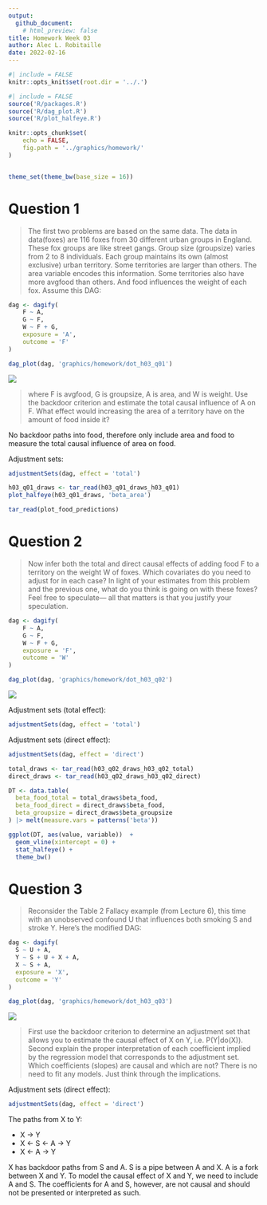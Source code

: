 ```yaml
---
output: 
  github_document:
    # html_preview: false
title: Homework Week 03
author: Alec L. Robitaille
date: 2022-02-16
---
```



```r
#| include = FALSE
knitr::opts_knit$set(root.dir = '../.')
```

```r
#| include = FALSE
source('R/packages.R')
source('R/dag_plot.R')
source('R/plot_halfeye.R')

knitr::opts_chunk$set(
	echo = FALSE,
	fig.path = '../graphics/homework/'
)


theme_set(theme_bw(base_size = 16))
```

# Question 1

> The first two problems are based on the same data. The data in data(foxes) are
116 foxes from 30 different urban groups in England. These fox groups are like
street gangs. Group size (groupsize) varies from 2 to 8 individuals. Each group
maintains its own (almost exclusive) urban territory. Some territories are
larger than others. The area variable encodes this information. Some territories
also have more avgfood than others. And food influences the weight of each fox.
Assume this DAG:

```r
dag <- dagify(
    F ~ A,
    G ~ F,
    W ~ F + G, 
    exposure = 'A',
    outcome = 'F'
)
```

```r
dag_plot(dag, 'graphics/homework/dot_h03_q01')
```

![](../graphics/homework/dot_h03_q01.png)


> where F is avgfood, G is groupsize, A is area, and W is weight. Use the
backdoor criterion and estimate the total causal influence of A on F. What
effect would increasing the area of a territory have on the amount of food
inside it?

No backdoor paths into food, therefore only include area and food to measure 
the total causal influence of area on food.

Adjustment sets:
```r
adjustmentSets(dag, effect = 'total')
```

```r
h03_q01_draws <- tar_read(h03_q01_draws_h03_q01)
plot_halfeye(h03_q01_draws, 'beta_area')
```

```r
tar_read(plot_food_predictions)
```


# Question 2

> Now infer both the total and direct causal effects of adding food F to a
territory on the weight W of foxes. Which covariates do you need to adjust for
in each case? In light of your estimates from this problem and the previous one,
what do you think is going on with these foxes? Feel free to speculate— all that
matters is that you justify your speculation.

```r
dag <- dagify(
    F ~ A,
    G ~ F,
    W ~ F + G, 
    exposure = 'F',
    outcome = 'W'
)
```

```r
dag_plot(dag, 'graphics/homework/dot_h03_q02')
```

![](../graphics/homework/dot_h03_q02.png)
 


Adjustment sets (total effect):
```r
adjustmentSets(dag, effect = 'total')
```


Adjustment sets (direct effect):
```r
adjustmentSets(dag, effect = 'direct')
```


```r
total_draws <- tar_read(h03_q02_draws_h03_q02_total)
direct_draws <- tar_read(h03_q02_draws_h03_q02_direct)

DT <- data.table(
  beta_food_total = total_draws$beta_food,
  beta_food_direct = direct_draws$beta_food,
  beta_groupsize = direct_draws$beta_groupsize
) |> melt(measure.vars = patterns('beta'))

ggplot(DT, aes(value, variable))  + 
  geom_vline(xintercept = 0) + 
  stat_halfeye() + 
  theme_bw()
```


# Question 3 

> Reconsider the Table 2 Fallacy example (from Lecture 6), this time with an
unobserved confound U that influences both smoking S and stroke Y. Here’s the
modified DAG:

```r
dag <- dagify(
  S ~ U + A,
  Y ~ S + U + X + A,
  X ~ S + A,
  exposure = 'X',
  outcome = 'Y'
)
```

```r
dag_plot(dag, 'graphics/homework/dot_h03_q03')
```

![](../graphics/homework/dot_h03_q03.png)


> First use the backdoor criterion to determine an adjustment set that allows
you to estimate the causal effect of X on Y, i.e. P(Y|do(X)). Second explain the
proper interpretation of each coefficient implied by the regression model that
corresponds to the adjustment set. Which coefficients (slopes) are causal and
which are not? There is no need to fit any models. Just think through the
implications.

Adjustment sets (direct effect):
```r
adjustmentSets(dag, effect = 'direct')
```

The paths from X to Y:

- X -> Y
- X <- S <- A -> Y
- X <- A -> Y

X has backdoor paths from S and A. S is a pipe between A and X. 
A is a fork between X and Y. To model the causal effect of X and Y, we need to
include A and S. The coefficients for A and S, however, are not causal and 
should not be presented or interpreted as such.

